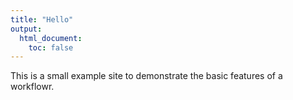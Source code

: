```yaml
---
title: "Hello"
output:
  html_document:
    toc: false
---
```


This is a small example site to demonstrate the basic features of a workflowr.